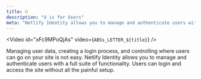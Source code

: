 ```yaml
---
title: U
description: "U is for Users"
meta: "Netlify Identity allows you to manage and authenticate users with a full suite of functionality. Users can login and access the site without all the painful setup."
---
```


<Video id="xFc9MPoQjAs" video={`ABSs_LETTER_${title}`} />

Managing user data, creating a login process, and controlling where users can go on your site is not easy. Netlify Identity allows you to manage and authenticate users with a full suite of functionality. Users can login and access the site without all the painful setup.